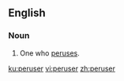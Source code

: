 ==English==

===Noun===
{{en-noun}}

# One who [[peruse]]s.

[[ku:peruser]]
[[vi:peruser]]
[[zh:peruser]]